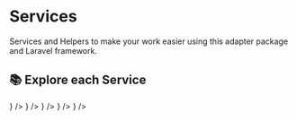 
# Services

Services and Helpers to make your work easier using this adapter package and Laravel framework.

## 📚 Explore each Service

<Cards>
    <Card
        title="Factories"
        href="/services/factories"
        children=""
        icon={<BookOpenIcon className="h-5 w-5 text-gray-500" />}
    />
    <Card
        title="Seeders"
        href="/services/seeders"
        children=""
        icon={<BookOpenIcon className="h-5 w-5 text-gray-500" />}
    />
    <Card
        title="Testing"
        href="/services/testing"
        children=""
        icon={<BookOpenIcon className="h-5 w-5 text-gray-500" />}
    />
    <Card
        title="Validation"
        href="/services/validation"
        children=""
        icon={<BookOpenIcon className="h-5 w-5 text-gray-500" />}
    />
    <Card
        title="Laravel Telescope"
        href="/services/laravel-telescope"
        children=""
        icon={<BookOpenIcon className="h-5 w-5 text-gray-500" />}
    />
</Cards>
